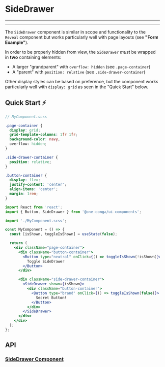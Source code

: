 

<Meta title="Components/SideDrawer/README" component={SideDrawer} />

# SideDrawer

---

<Story id="components-sidedrawer--default" />

---

The `SideDrawer` component is similar in scope and functionality to the `Reveal` component but works particularly well with page layouts (see **"Form Example"**).

In order to be properly hidden from view, the `SideDrawer` _must_ be wrapped in **two** containing elements:

- A larger "grandparent" with `overflow: hidden` (see `.page-container`)
- A "parent" with `position: relative` (see `.side-drawer-container`)

Other display styles can be based on preference, but the component works particularly well with `display: grid` as seen in the "Quick Start" below.

## Quick Start ⚡️

```scss
// MyComponent.scss

.page-container {
  display: grid;
  grid-template-columns: 1fr 1fr;
  background-color: navy,
  overflow: hidden;
}

.side-drawer-container {
  position: relative;
}

.button-container {
  display: flex;
  justify-content: 'center';
  align-items: 'center';
  margin: 1rem;
}
```

```jsx
import React from 'react';
import { Button, SideDrawer } from '@one-conga/ui-components';

import './MyComponent.scss';

const MyComponent = () => {
  const [isShown, toggleIsShown] = useState(false);

  return (
    <div className="page-container">
      <div className="button-container">
        <Button type="neutral" onClick={() => toggleIsShown(!isShown)}>
          Toggle SideDrawer
        </Button>
      </div>

      <div className="side-drawer-container">
        <SideDrawer shown={isShown}>
          <div className="button-container">
            <Button type="brand" onClick={() => toggleIsShown(false)}>
              Secret Button!
            </Button>
          </div>
        </SideDrawer>
      </div>
    </div>
  );
};
```

## API

### [SideDrawer Component](https://github.com/getconga/ai-analyze/blob/develop/Apps/ui-components/src/components/SideDrawer/SideDrawer.tsx)

<Props of={SideDrawer} />
